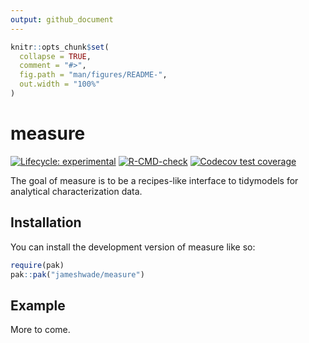 ```yaml
---
output: github_document
---
```


<!-- README.md is generated from README.Rmd. Please edit that file -->

```r
knitr::opts_chunk$set(
  collapse = TRUE,
  comment = "#>",
  fig.path = "man/figures/README-",
  out.width = "100%"
)
```

# measure

<!-- badges: start -->
[![Lifecycle: experimental](https://img.shields.io/badge/lifecycle-experimental-orange.svg)](https://lifecycle.r-lib.org/articles/stages.html#experimental)
[![R-CMD-check](https://github.com/JamesHWade/measure/actions/workflows/R-CMD-check.yaml/badge.svg)](https://github.com/JamesHWade/measure/actions/workflows/R-CMD-check.yaml)
[![Codecov test coverage](https://codecov.io/gh/JamesHWade/measure/branch/main/graph/badge.svg)](https://app.codecov.io/gh/JamesHWade/measure?branch=main)
<!-- badges: end -->

The goal of measure is to be a recipes-like interface to tidymodels for analytical characterization data.

## Installation

You can install the development version of measure like so:

``` r
require(pak)
pak::pak("jameshwade/measure")
```

## Example

More to come.
